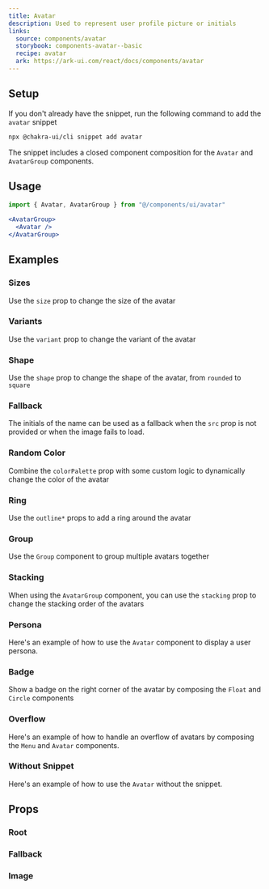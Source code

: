 ```yaml
---
title: Avatar
description: Used to represent user profile picture or initials
links:
  source: components/avatar
  storybook: components-avatar--basic
  recipe: avatar
  ark: https://ark-ui.com/react/docs/components/avatar
---
```


<ExampleTabs name="avatar-basic" />

## Setup

If you don't already have the snippet, run the following command to add the
`avatar` snippet

```sh
npx @chakra-ui/cli snippet add avatar
```

The snippet includes a closed component composition for the `Avatar` and
`AvatarGroup` components.

## Usage

```jsx
import { Avatar, AvatarGroup } from "@/components/ui/avatar"
```

```jsx
<AvatarGroup>
  <Avatar />
</AvatarGroup>
```

## Examples

### Sizes

Use the `size` prop to change the size of the avatar

<ExampleTabs name="avatar-with-sizes" />

### Variants

Use the `variant` prop to change the variant of the avatar

<ExampleTabs name="avatar-with-variants" />

### Shape

Use the `shape` prop to change the shape of the avatar, from `rounded` to
`square`

<ExampleTabs name="avatar-with-shape" />

### Fallback

The initials of the name can be used as a fallback when the `src` prop is not
provided or when the image fails to load.

<ExampleTabs name="avatar-with-fallback" />

### Random Color

Combine the `colorPalette` prop with some custom logic to dynamically change the
color of the avatar

<ExampleTabs name="avatar-with-random-color" />

### Ring

Use the `outline*` props to add a ring around the avatar

<ExampleTabs name="avatar-with-ring" />

### Group

Use the `Group` component to group multiple avatars together

<ExampleTabs name="avatar-with-group" />

### Stacking

When using the `AvatarGroup` component, you can use the `stacking` prop to
change the stacking order of the avatars

<ExampleTabs name="avatar-group-with-stacking" />

### Persona

Here's an example of how to use the `Avatar` component to display a user
persona.

<ExampleTabs name="avatar-persona" />

### Badge

Show a badge on the right corner of the avatar by composing the `Float` and
`Circle` components

<ExampleTabs name="avatar-with-badge" />

### Overflow

Here's an example of how to handle an overflow of avatars by composing the
`Menu` and `Avatar` components.

<ExampleTabs name="avatar-with-overflow" />

### Without Snippet

Here's an example of how to use the `Avatar` without the snippet.

<ExampleTabs name="avatar-without-snippet" />

## Props

### Root

<PropTable component="Avatar" part="Root" />

### Fallback

<PropTable component="Avatar" part="Fallback" />

### Image

<PropTable component="Avatar" part="Image" />
